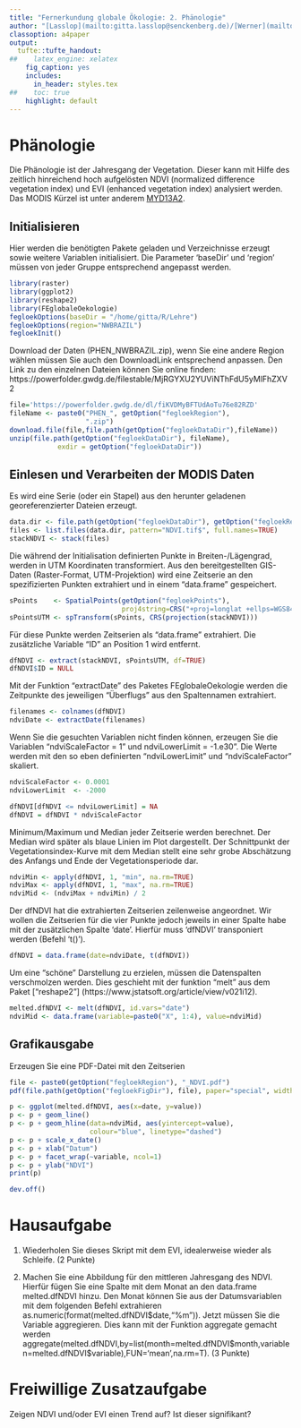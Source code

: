 ```yaml
---
title: "Fernerkundung globale Ökologie: 2. Phänologie"
author: "[Lasslop](mailto:gitta.lasslop@senckenberg.de)/[Werner](mailto:christian.werner@senckenberg.de)"
classoption: a4paper
output:
  tufte::tufte_handout:
##    latex_engine: xelatex
    fig_caption: yes
    includes:
      in_header: styles.tex
##    toc: true
    highlight: default
---
```


# Phänologie

Die Phänologie ist der Jahresgang der Vegetation. Dieser kann mit Hilfe des zeitlich hinreichend hoch aufgelösten NDVI (normalized difference vegetation index) und EVI (enhanced vegetation index) analysiert werden. Das MODIS Kürzel ist unter anderem [MYD13A2](https://lpdaac.usgs.gov/dataset_discovery/modis/modis_products_table/mcd12q1).

## Initialisieren
Hier werden die benötigten Pakete geladen und Verzeichnisse erzeugt sowie weitere Variablen initialisiert. Die Parameter 'baseDir' und 'region' müssen von jeder Gruppe entsprechend angepasst werden.
```r
library(raster)
library(ggplot2)
library(reshape2)
library(FEglobaleOekologie)
fegloekOptions(baseDir = "/home/gitta/R/Lehre")
fegloekOptions(region="NWBRAZIL")
fegloekInit()
```
Download der Daten (PHEN_NWBRAZIL.zip), wenn Sie eine andere Region wählen müssen Sie auch den DownloadLink entsprechend anpassen. Den Link zu den einzelnen Dateien können Sie online finden: https://powerfolder.gwdg.de/filestable/MjRGYXU2YUViNThFdU5yMlFhZXV2

```r
file='https://powerfolder.gwdg.de/dl/fiKVDMyBFTUdAoTu76e82RZD'
fileName <- paste0("PHEN_", getOption("fegloekRegion"), 
                   ".zip")
download.file(file,file.path(getOption("fegloekDataDir"),fileName))
unzip(file.path(getOption("fegloekDataDir"), fileName), 
            exdir = getOption("fegloekDataDir"))
```

## Einlesen und Verarbeiten der MODIS Daten
Es wird eine Serie (oder ein Stapel) aus den herunter geladenen georeferenzierter Dateien erzeugt.

```r
data.dir <- file.path(getOption("fegloekDataDir"), getOption("fegloekRegion"))
files <- list.files(data.dir, pattern="NDVI.tif$", full.names=TRUE)
stackNDVI <- stack(files)
```
\marginnote{
\textbf{Hinweis}\\
Nicht vergessen: Schauen Sie sich Zwischenergebnisse immer wieder mit den
Befehlen "head()" und "str()" an, um zu verstehen, was Sie
gerade gemacht haben.
\textbf{Aufgabe}\\
Wie viele Dateien werden mit stack eingelesen?
}
Die während der Initialisation definierten Punkte in Breiten-/Lägengrad, werden in
UTM Koordinaten transformiert. Aus den bereitgestellten GIS-Daten (Raster-Format, UTM-Projektion) wird eine Zeitserie
an den spezifizierten Punkten extrahiert und in einem "data.frame" gespeichert.

```r
sPoints    <- SpatialPoints(getOption("fegloekPoints"),
                            proj4string=CRS("+proj=longlat +ellps=WGS84"))
sPointsUTM <- spTransform(sPoints, CRS(projection(stackNDVI)))
```

Für diese Punkte werden Zeitserien als "data.frame" extrahiert. Die zusätzliche
Variable "ID" an Position 1 wird entfernt.

```r
dfNDVI <- extract(stackNDVI, sPointsUTM, df=TRUE)
dfNDVI$ID = NULL
```

Mit der Funktion "extractDate" des Paketes FEglobaleOekologie werden die 
Zeitpunkte des jeweiligen "Überflugs" aus den Spaltennamen extrahiert.

```r
filenames <- colnames(dfNDVI)
ndviDate <- extractDate(filenames)
```

\marginnote{
\textbf{Aufgabe}\\
Finden Sie "scale factor" und "valid range" auf der dem heutigen Thema entsprechenden MODIS
Web-Seite und definieren Sie den scale factor als Variable mit dem Namen "ndviScaleFactor" und die Untergrenze als
"ndviLowerLimit".
}

Wenn Sie die gesuchten Variablen nicht finden können, erzeugen Sie die Variablen "ndviScaleFactor = 1" und
ndviLowerLimit = -1.e30". Die Werte werden mit den so eben definierten "ndviLowerLimit" und "ndviScaleFactor" skaliert.

```r
ndviScaleFactor <- 0.0001
ndviLowerLimit  <- -2000
```

```r
dfNDVI[dfNDVI <= ndviLowerLimit] = NA
dfNDVI = dfNDVI * ndviScaleFactor
```

Minimum/Maximum und Median jeder Zeitserie werden berechnet. Der Median wird später als blaue Linien im Plot dargestellt. Der Schnittpunkt der Vegetationsindex-Kurve mit dem Median stellt eine sehr grobe Abschätzung des Anfangs und Ende der Vegetationsperiode dar.

```r
ndviMin <- apply(dfNDVI, 1, "min", na.rm=TRUE)
ndviMax <- apply(dfNDVI, 1, "max", na.rm=TRUE)
ndviMid <- (ndviMax + ndviMin) / 2
```
\marginnote{
\textbf{Aufgabe}\\
Schauen Sie sich die Hilfe zur Funktion apply an, was passiert bei diesem Aufruf?}

Der dfNDVI hat die extrahierten Zeitserien zeilenweise angeordnet. Wir wollen die Zeitserien für die vier Punkte jedoch jeweils in einer Spalte habe mit der zusätzlichen Spalte 'date'. Hierfür muss 'dfNDVI' transponiert werden (Befehl 't()').

```r
dfNDVI = data.frame(date=ndviDate, t(dfNDVI))
```

Um eine "schöne" Darstellung zu erzielen, müssen die Datenspalten
verschmolzen werden. Dies geschieht mit der funktion "melt" aus dem Paket ["reshape2"] (https://www.jstatsoft.org/article/view/v021i12).

```r
melted.dfNDVI <- melt(dfNDVI, id.vars="date")
ndviMid <- data.frame(variable=paste0("X", 1:4), value=ndviMid)
```
\marginnote{
\textbf{Aufgabe}\\
Vergleichen Sie dfNDVI und melted.dfNDVI. Was hat die Funktion melt bewirkt?}

## Grafikausgabe

Erzeugen Sie eine PDF-Datei mit den Zeitserien
```r
file <- paste0(getOption("fegloekRegion"), "_NDVI.pdf")
pdf(file.path(getOption("fegloekFigDir"), file), paper="special", width=8, height=8)
```
```r
p <- ggplot(melted.dfNDVI, aes(x=date, y=value))
p <- p + geom_line()
p <- p + geom_hline(data=ndviMid, aes(yintercept=value),
                    colour="blue", linetype="dashed")
p <- p + scale_x_date()
p <- p + xlab("Datum")
p <- p + facet_wrap(~variable, ncol=1)
p <- p + ylab("NDVI")
print(p)
```
```r
dev.off()
```

# Hausaufgabe

1. Wiederholen Sie dieses Skript mit dem EVI, idealerweise wieder als Schleife. (2 Punkte)

2. Machen Sie eine Abbildung für den mittleren Jahresgang des NDVI. Hierfür fügen Sie eine Spalte mit dem Monat an den data.frame melted.dfNDVI hinzu. Den Monat können Sie aus der Datumsvariablen mit dem folgenden Befehl extrahieren as.numeric(format(melted.dfNDVI\$date,"%m")). Jetzt müssen Sie die Variable aggregieren. Dies kann mit der Funktion aggregate gemacht werden aggregate(melted.dfNDVI,by=list(month=melted.dfNDVI\$month,variablen=melted.dfNDVI$variable),FUN='mean',na.rm=T). (3 Punkte)

# Freiwillige Zusatzaufgabe

Zeigen NDVI und/oder EVI einen Trend auf? Ist dieser signifikant?

